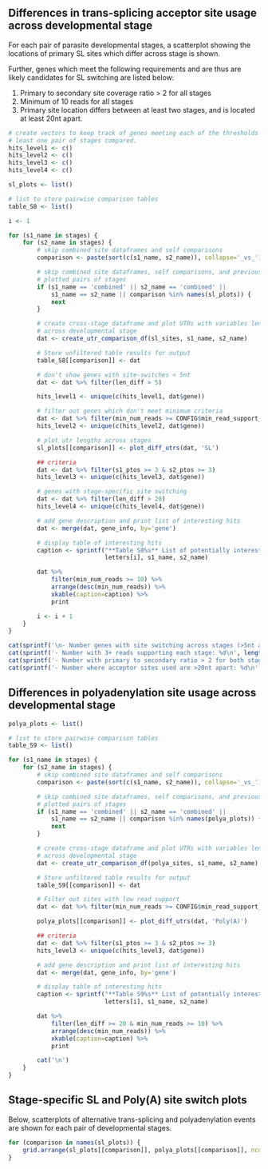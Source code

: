## Differences in trans-splicing acceptor site usage across developmental stage

For each pair of parasite developmental stages, a scatterplot showing the 
locations of primary SL sites which differ across stage is shown.

Further, genes which meet the following requirements and are thus are likely
candidates for SL switching are listed below:

1. Primary to secondary site coverage ratio > 2 for all stages
2. Minimum of 10 reads for all stages
3. Primary site location differs between at least two stages, and is located
   at least 20nt apart.

```r
# create vectors to keep track of genes meeting each of the thresholds for at
# least one pair of stages compared.
hits_level1 <- c()
hits_level2 <- c()
hits_level3 <- c()
hits_level4 <- c()

sl_plots <- list()

# list to store pairwise comparison tables
table_S8 <- list()

i <- 1

for (s1_name in stages) {
    for (s2_name in stages) {
        # skip combined site dataframes and self comparisons
        comparison <- paste(sort(c(s1_name, s2_name)), collapse='_vs_')

        # skip combined site dataframes, self comparisons, and previously
        # plotted pairs of stages
        if (s1_name == 'combined' || s2_name == 'combined' || 
            s1_name == s2_name || comparison %in% names(sl_plots)) {
            next
        }

        # create cross-stage dataframe and plot UTRs with variables lengths
        # across developmental stage
        dat <- create_utr_comparison_df(sl_sites, s1_name, s2_name)

        # Store unfiltered table results for output
        table_S8[[comparison]] <- dat

        # don't show genes with site-switches < 5nt
        dat <- dat %>% filter(len_diff > 5)

        hits_level1 <- unique(c(hits_level1, dat$gene))

        # filter out genes which don't meet minimum criteria
        dat <- dat %>% filter(min_num_reads >= CONFIG$min_read_support_5utr)
        hits_level2 <- unique(c(hits_level2, dat$gene))

        # plot utr lengths across stages
        sl_plots[[comparison]] <- plot_diff_utrs(dat, 'SL')

        ## criteria
        dat <- dat %>% filter(s1_ptos >= 3 & s2_ptos >= 3)
        hits_level3 <- unique(c(hits_level3, dat$gene))

        # genes with stage-specific site switching
        dat <- dat %>% filter(len_diff > 20) 
        hits_level4 <- unique(c(hits_level4, dat$gene))

        # add gene description and print list of interesting hits
        dat <- merge(dat, gene_info, by='gene')

        # display table of interesting hits
        caption <- sprintf("**Table S8%s** List of potentially interesting trans-splicing acceptor site switches comparing %s and %s.", 
                           letters[i], s1_name, s2_name)

        dat %>%
            filter(min_num_reads >= 10) %>%
            arrange(desc(min_num_reads)) %>%
            xkable(caption=caption) %>%
            print

        i <- i + 1
    }
}

cat(sprintf('\n- Number genes with site switching across stages (>5nt apart): %d\n', length(hits_level1)))
cat(sprintf('- Number with 3+ reads supporting each stage: %d\n', length(hits_level2)))
cat(sprintf('- Number with primary to secondary ratio > 2 for both stages: %d\n', length(hits_level3)))
cat(sprintf('- Number where acceptor sites used are >20nt apart: %d\n', length(hits_level4)))
```

## Differences in polyadenylation site usage across developmental stage

```r
polya_plots <- list()

# list to store pairwise comparison tables
table_S9 <- list()

for (s1_name in stages) {
    for (s2_name in stages) {
        # skip combined site dataframes and self comparisons
        comparison <- paste(sort(c(s1_name, s2_name)), collapse='_vs_')

        # skip combined site dataframes, self comparisons, and previously
        # plotted pairs of stages
        if (s1_name == 'combined' || s2_name == 'combined' || 
            s1_name == s2_name || comparison %in% names(polya_plots)) {
            next
        }

        # create cross-stage dataframe and plot UTRs with variables lengths
        # across developmental stage
        dat <- create_utr_comparison_df(polya_sites, s1_name, s2_name)

        # Store unfiltered table results for output
        table_S9[[comparison]] <- dat

        # Filter out sites with low read support
        dat <- dat %>% filter(min_num_reads >= CONFIG$min_read_support_3utr)

        polya_plots[[comparison]] <- plot_diff_utrs(dat, 'Poly(A)')

        ## criteria
        dat <- dat %>% filter(s1_ptos >= 3 & s2_ptos >= 3)
        hits_level3 <- unique(c(hits_level3, dat$gene))

        # add gene description and print list of interesting hits
        dat <- merge(dat, gene_info, by='gene')

        # display table of interesting hits
        caption <- sprintf("**Table S9%s** List of potentially interesting polyadenylation site switches comparing %s and %s.", 
                           letters[i], s1_name, s2_name)

        dat %>%
            filter(len_diff >= 20 & min_num_reads >= 10) %>%
            arrange(desc(min_num_reads)) %>%
            xkable(caption=caption) %>%
            print

        cat('\n')
    }
}
```

## Stage-specific SL and Poly(A) site switch plots

Below, scatterplots of alternative trans-splicing and polyadenylation events
are shown for each pair of developmental stages.

```r
for (comparison in names(sl_plots)) {
    grid.arrange(sl_plots[[comparison]], polya_plots[[comparison]], ncol=2)
}
```
